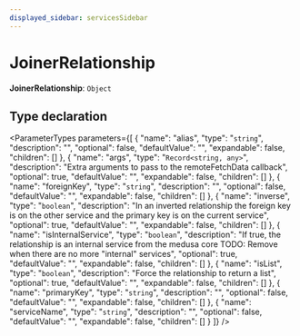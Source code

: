 ```yaml
---
displayed_sidebar: servicesSidebar
---
```



# JoinerRelationship

 **JoinerRelationship**: `Object`

## Type declaration

<ParameterTypes parameters={[
  {
    "name": "alias",
    "type": "`string`",
    "description": "",
    "optional": false,
    "defaultValue": "",
    "expandable": false,
    "children": []
  },
  {
    "name": "args",
    "type": "`Record<string, any>`",
    "description": "Extra arguments to pass to the remoteFetchData callback",
    "optional": true,
    "defaultValue": "",
    "expandable": false,
    "children": []
  },
  {
    "name": "foreignKey",
    "type": "`string`",
    "description": "",
    "optional": false,
    "defaultValue": "",
    "expandable": false,
    "children": []
  },
  {
    "name": "inverse",
    "type": "`boolean`",
    "description": "In an inverted relationship the foreign key is on the other service and the primary key is on the current service",
    "optional": true,
    "defaultValue": "",
    "expandable": false,
    "children": []
  },
  {
    "name": "isInternalService",
    "type": "`boolean`",
    "description": "If true, the relationship is an internal service from the medusa core TODO: Remove when there are no more \"internal\" services",
    "optional": true,
    "defaultValue": "",
    "expandable": false,
    "children": []
  },
  {
    "name": "isList",
    "type": "`boolean`",
    "description": "Force the relationship to return a list",
    "optional": true,
    "defaultValue": "",
    "expandable": false,
    "children": []
  },
  {
    "name": "primaryKey",
    "type": "`string`",
    "description": "",
    "optional": false,
    "defaultValue": "",
    "expandable": false,
    "children": []
  },
  {
    "name": "serviceName",
    "type": "`string`",
    "description": "",
    "optional": false,
    "defaultValue": "",
    "expandable": false,
    "children": []
  }
]} />
